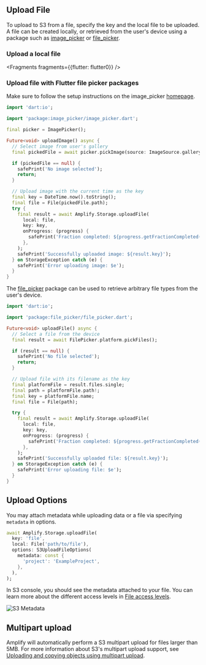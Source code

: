 ## Upload File

To upload to S3 from a file, specify the key and the local file to be uploaded. A file can be created locally, or retrieved from the user's device using a package such as [image_picker](https://pub.dev/packages/image_picker) or [file_picker](https://pub.dev/packages/file_picker).

### Upload a local file


<Fragments fragments={{flutter: flutter0}} />

### Upload file with Flutter file picker packages

<BlockSwitcher>

<Block name="Upload Image (image_picker)">

Make sure to follow the setup instructions on the image_picker [homepage](https://pub.dev/packages/image_picker).

```dart
import 'dart:io';

import 'package:image_picker/image_picker.dart';

final picker = ImagePicker();

Future<void> uploadImage() async {
  // Select image from user's gallery
  final pickedFile = await picker.pickImage(source: ImageSource.gallery);

  if (pickedFile == null) {
    safePrint('No image selected');
    return;
  }

  // Upload image with the current time as the key
  final key = DateTime.now().toString();
  final file = File(pickedFile.path);
  try {
    final result = await Amplify.Storage.uploadFile(
      local: file,
      key: key,
      onProgress: (progress) {
        safePrint('Fraction completed: ${progress.getFractionCompleted()}');
      },
    );
    safePrint('Successfully uploaded image: ${result.key}');
  } on StorageException catch (e) {
    safePrint('Error uploading image: $e');
  }
}
```

</Block>

<Block name="Upload Image (file_picker)">

The [file_picker](https://pub.dev/packages/file_picker) package can be used to retrieve arbitrary file types from the user's device.

```dart
import 'dart:io';

import 'package:file_picker/file_picker.dart';

Future<void> uploadFile() async {
  // Select a file from the device
  final result = await FilePicker.platform.pickFiles();

  if (result == null) {
    safePrint('No file selected');
    return;
  }

  // Upload file with its filename as the key
  final platformFile = result.files.single;
  final path = platformFile.path!;
  final key = platformFile.name;
  final file = File(path);

  try {
    final result = await Amplify.Storage.uploadFile(
      local: file,
      key: key,
      onProgress: (progress) {
        safePrint('Fraction completed: ${progress.getFractionCompleted()}');
      },
    );
    safePrint('Successfully uploaded file: ${result.key}');
  } on StorageException catch (e) {
    safePrint('Error uploading file: $e');
  }
}
```

</Block>

</BlockSwitcher>

## Upload Options

You may attach metadata while uploading data or a file via specifying `metadata` in options.

```dart
await Amplify.Storage.uploadFile(
  key: 'file',
  local: File('path/to/file'),
  options: S3UploadFileOptions(
    metadata: const {
      'project': 'ExampleProject',
    },
  ),
);
```

In S3 console, you should see the metadata attached to your file. You can learn more about the different access levels in [File access levels](/gen1/[platform]/prev/build-a-backend/storage/configure-access/).

![S3 Metadata](/images/s3_metadata.png)

## Multipart upload

Amplify will automatically perform a S3 multipart upload for files larger than 5MB. For more information about S3's multipart upload support, see [Uploading and copying objects using multipart upload](https://docs.aws.amazon.com/AmazonS3/latest/userguide/mpuoverview.html).
